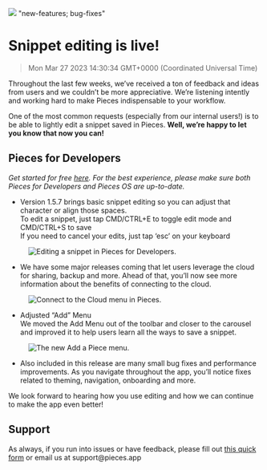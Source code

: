 ![](https://uploads-ssl.webflow.com/6143afec68f555387049efb3/630d73d8140f09aa407fb708_ezgif_com-gif-maker26_978d2990eb4bc83967bd9dcb6f144c08_2000.png)
"new-features; bug-fixes"
# Snippet editing is live!
> Mon Mar 27 2023 14:30:34 GMT+0000 (Coordinated Universal Time)
<p>Throughout the last few weeks, we’ve received a ton of feedback and ideas from users and we couldn’t be more
    appreciative. We’re listening intently and working hard to make Pieces indispensable to your workflow.</p><p>One of
    the most common requests (especially from our internal users!) is to be able to lightly edit a snippet saved in
    Pieces. <strong>Well, we’re happy to let you know that now you can!</strong></p><h2 id="2nskt">Pieces for
    Developers</h2><p><em>Get started for free <a href="http://code.pieces.app/install" target="_blank"
                                                  rel="noopener noreferrer">here</a>. For the best experience, please
    make sure both Pieces for Developers and Pieces OS are up-to-date.</em></p><ul>
    <li>Version 1.5.7 brings basic snippet editing so you can adjust that character or align those spaces.<br/>To edit a
        snippet, just tap CMD/CTRL+E to toggle edit mode and CMD/CTRL+S to save<br/>If you need to cancel your edits,
        just tap ‘esc’ on your keyboard
    </li>
</ul><figure class="w-richtext-figure-type-image w-richtext-align-center" data-rt-type="image" data-rt-align="center">
    <div><img alt="Editing a snippet in Pieces for Developers."
              src="https://uploads-ssl.webflow.com/6143afec68f555387049efb3/630d73d9140f0939327fb86a_ezgif_com-gif-maker23_e50c13ceea4f40bb97217ac569ed0cab_800.png"/>
    </div>
</figure><ul>
    <li>We have some major releases coming that let users leverage the cloud for sharing, backup and more. Ahead of
        that, you’ll now see more information about the benefits of connecting to the cloud.
    </li>
</ul><figure class="w-richtext-figure-type-image w-richtext-align-center" data-rt-type="image" data-rt-align="center">
    <div><img alt="Connect to the Cloud menu in Pieces."
              src="https://uploads-ssl.webflow.com/6143afec68f555387049efb3/630d73d9140f097e897fb87a_ezgif_com-gif-maker24_26b3dcd5881241c4baa35c297478bd25_800.png"/>
    </div>
</figure><ul>
    <li>Adjusted “Add” Menu<br/>We moved the Add Menu out of the toolbar and closer to the carousel and improved it to
        help users learn all the ways to save a snippet.
    </li>
</ul><figure class="w-richtext-figure-type-image w-richtext-align-center" data-rt-type="image" data-rt-align="center">
    <div><img alt="The new Add a Piece menu."
              src="https://uploads-ssl.webflow.com/6143afec68f555387049efb3/630d73d9140f09d2b87fb89b_ezgif_com-gif-maker25_bce38ead710b982758382ef307b9719b_800.png"/>
    </div>
</figure><ul>
    <li>Also included in this release are many small bug fixes and performance improvements. As you navigate throughout
        the app, you’ll notice fixes related to theming, navigation, onboarding and more.
    </li>
</ul><p>We look forward to hearing how you use editing and how we can continue to make the app even better!</p><h2
    id="c1ikp">Support</h2><p>As always, if you run into issues or have feedback, please fill out <a
    href="https://getpieces.typeform.com/to/mCjBSIjF" target="_blank" rel="noopener noreferrer">this quick form</a> or
    email us at support@pieces.app
